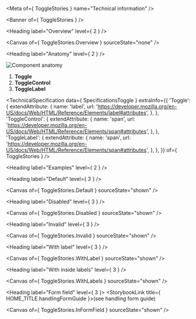 
<Meta of={ ToggleStories } name="Technical information" />

<Banner of={ ToggleStories } />

<Heading label="Overview" level={ 2 } />

<Canvas of={ ToggleStories.Overview } sourceState="none" />

<Heading label="Anatomy" level={ 2 } />

![Component anatomy](components/toggle/anatomy-tech.png "Component anatomy")

1. **Toggle**
2. **ToggleControl**
3. **ToggleLabel**

<TechnicalSpecification
  data={ SpecificationsToggle }
  extraInfo={{
    'Toggle': {
      extendAttribute: {
        name: 'label',
        url: 'https://developer.mozilla.org/en-US/docs/Web/HTML/Reference/Elements/label#attributes',
      },
    },
    'ToggleControl': {
      extendAttribute: {
        name: 'span',
        url: 'https://developer.mozilla.org/en-US/docs/Web/HTML/Reference/Elements/span#attributes',
      },
    },
    'ToggleLabel': {
      extendAttribute: {
        name: 'span',
        url: 'https://developer.mozilla.org/en-US/docs/Web/HTML/Reference/Elements/span#attributes',
      },
    },
  }}
  of={ ToggleStories } />

<Heading label="Examples" level={ 2 } />

<Heading label="Default" level={ 3 } />

<Canvas of={ ToggleStories.Default } sourceState="shown" />

<Heading label="Disabled" level={ 3 } />

<Canvas of={ ToggleStories.Disabled } sourceState="shown" />

<Heading label="Invalid" level={ 3 } />

<Canvas of={ ToggleStories.Invalid } sourceState="shown" />

<Heading label="With label" level={ 3 } />

<Canvas of={ ToggleStories.WithLabel } sourceState="shown" />

<Heading label="With inside labels" level={ 3 } />

<Canvas of={ ToggleStories.WithLabels } sourceState="shown" />

<Heading label="Form field" level={ 3 }>
  <StorybookLink title={ HOME_TITLE.handlingFormGuide }>(see handling form guide)</StorybookLink>
</Heading>

<Canvas of={ ToggleStories.InFormField } sourceState="shown" />
